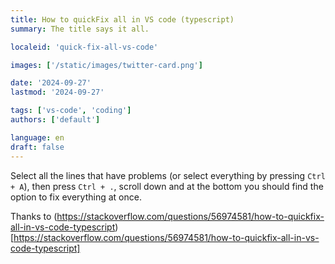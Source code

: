 ```yaml
---
title: How to quickFix all in VS code (typescript)
summary: The title says it all.

localeid: 'quick-fix-all-vs-code'

images: ['/static/images/twitter-card.png']

date: '2024-09-27'
lastmod: '2024-09-27'

tags: ['vs-code', 'coding']
authors: ['default']

language: en
draft: false
---
```


Select all the lines that have problems (or select everything by pressing `Ctrl + A`), then press `Ctrl + .`, scroll down and at the bottom you should find the option to fix everything at once.

Thanks to (https://stackoverflow.com/questions/56974581/how-to-quickfix-all-in-vs-code-typescript)[https://stackoverflow.com/questions/56974581/how-to-quickfix-all-in-vs-code-typescript]

